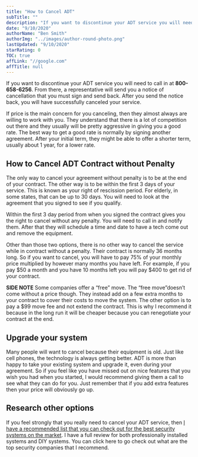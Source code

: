 ```yaml
---
title: "How to Cancel ADT"
subTitle: ""
description: "If you want to discontinue your ADT service you will need to call in at **800-658-6256**. From there, a representative will send you a notice of cancellation that you must sign and send back."
date: "9/10/2020"
authorName: "Ben Smith"
authorImg: "../images/author-round-photo.png"
lastUpdated: "9/10/2020"
starRating: 0
TOC: true
affLink: "//google.com"
affTitle: null
---
```


If you want to discontinue your ADT service you will need to call in at **800-658-6256**. From there, a representative will send you a notice of cancellation that you must sign and send back. After you send the notice back, you will have successfully canceled your service.

If price is the main concern for you canceling, then they almost always are willing to work with you. They understand that there is a lot of competition out there and they usually will be pretty aggressive in giving you a good rate. The best way to get a good rate is normally by signing another agreement. After your initial term, they might be able to offer a shorter term, usually about 1 year, for a lower rate.

## How to Cancel ADT Contract without Penalty

The only way to cancel your agreement without penalty is to be at the end of your contract. The other way is to be within the first 3 days of your service. This is known as your right of rescission period. For elderly, in some states, that can be up to 30 days. You will need to look at the agreement that you signed to see if you qualify.

Within the first 3 day period from when you signed the contract gives you the right to cancel without any penalty. You will need to call in and notify them. After that they will schedule a time and date to have a tech come out and remove the equipment.

Other than those two options, there is no other way to cancel the service while in contract without a penalty. Their contract is normally 36 months long. So if you want to cancel, you will have to pay 75% of your monthly price multiplied by however many months you have left. For example, if you pay $50 a month and you have 10 months left you will pay $400 to get rid of your contract.

**SIDE NOTE**
Some companies offer a “free” move. The “free move”doesn’t come without a price though. They instead add on a few extra months to your contract to cover their costs to move the system. The other option is to pay a \$99 move fee and not extend the contract. This is why I recommend it because in the long run it will be cheaper because you can renegotiate your contract at the end.

## Upgrade your system

Many people will want to cancel because their equipment is old. Just like cell phones, the technology is always getting better. ADT is more than happy to take your existing system and upgrade it, even during your agreement. So if you feel like you have missed out on nice features that you wish you had when you started, I would recommend giving them a call to see what they can do for you. Just remember that if you add extra features then your price will obviously go up.

## Research other options

If you feel strongly that you really need to cancel your ADT service, then [I have a recommended list that you can check out for the best security systems on the market](/best-home-security-systems). I have a full review for both professionally installed systems and DIY systems. You can click here to go check out what are the top security companies that I recommend.
